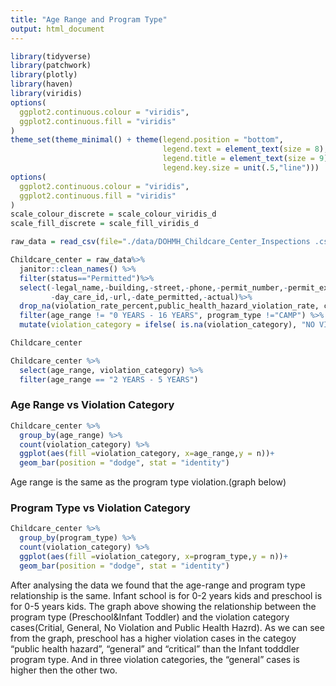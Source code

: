 ```yaml
---
title: "Age Range and Program Type"
output: html_document
---
```


```r
library(tidyverse)
library(patchwork)
library(plotly)
library(haven)
library(viridis)
options(
  ggplot2.continuous.colour = "viridis",
  ggplot2.continuous.fill = "viridis"
)
theme_set(theme_minimal() + theme(legend.position = "bottom",
                                  legend.text = element_text(size = 8),
                                  legend.title = element_text(size = 9),
                                  legend.key.size = unit(.5,"line")))
options(
  ggplot2.continuous.colour = "viridis",
  ggplot2.continuous.fill = "viridis"
)
scale_colour_discrete = scale_colour_viridis_d
scale_fill_discrete = scale_fill_viridis_d
```

```r
raw_data = read_csv(file="./data/DOHMH_Childcare_Center_Inspections .csv")
```

```r
Childcare_center = raw_data%>%
  janitor::clean_names() %>%
  filter(status=="Permitted")%>%
  select(-legal_name,-building,-street,-phone,-permit_number,-permit_expiration,
         -day_care_id,-url,-date_permitted,-actual)%>%
  drop_na(violation_rate_percent,public_health_hazard_violation_rate, critical_violation_rate, violation_status, age_range) %>% 
  filter(age_range != "0 YEARS - 16 YEARS", program_type !="CAMP") %>% 
  mutate(violation_category = ifelse( is.na(violation_category), "NO VIOLATION", violation_category))

Childcare_center
```


```r
Childcare_center %>% 
  select(age_range, violation_category) %>% 
  filter(age_range == "2 YEARS - 5 YEARS") 
```

### Age Range vs Violation Category
```r
Childcare_center %>% 
  group_by(age_range) %>% 
  count(violation_category) %>% 
  ggplot(aes(fill =violation_category, x=age_range,y = n))+
  geom_bar(position = "dodge", stat = "identity")
```
Age range is the same as the program type violation.(graph below)

### Program Type vs Violation Category


```r
Childcare_center %>% 
  group_by(program_type) %>% 
  count(violation_category) %>% 
  ggplot(aes(fill =violation_category, x=program_type,y = n))+
  geom_bar(position = "dodge", stat = "identity")
```

After analysing the data we found that the age-range and program type relationship is the same. Infant school is for 0-2 years kids and preschool is for 0-5 years kids. The graph above showing the relationship between the program type (Preschool&Infant Toddler) and the violation category cases(Critial, General, No Violation and Public Health Hazrd). As we can see from the graph, preschool has a higher violation cases in the categoy "public health hazard", "general" and "critical" than the Infant todddler program type. And in three violation categories, the "general" cases is higher then the other two. 

